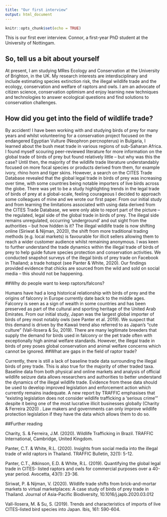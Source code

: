 ```yaml
---
title: "Our first interview"
output: html_document
---
```


```r
knitr::opts_chunk$set(echo = TRUE)
```

This is our first ever interview. Connor, a first-year PhD student at the University of Nottingam.

## So, tell us a bit about yourself

At present, I am studying MRes Ecology and Conservation at the University of Brighton, in the UK. My research interests are interdisciplinary and include estimating species extinction risk, the illegal wildlife trade and the ecology, conservation and welfare of raptors and owls. I am an advocate of citizen science, conservation optimism and enjoy learning new techniques and technologies to answer ecological questions and find solutions to conservation challenges.

## How did you get into the field of wildlife trade?

By accident! I have been working with and studying birds of prey for many years and whilst volunteering for a conservation project focused on the endangered Egyptian Vulture (Neophron percnopterus) in Bulgaria, I learned about the bush meat trade in various regions of sub-Saharan Africa. I found myself scouring peer-reviewed literature for more information on the global trade of birds of prey but found relatively little – but why was this the case?
Until then, the majority of the wildlife trade literature understandably focused on more focal species or products derived from them, for example ivory, rhino horn and tiger skins. However, a search on the CITES Trade Database revealed that the global legal trade in birds of prey was increasing over time, with some countries being notable importers of live birds across the globe. There was yet to be a study highlighting trends in the legal trade of birds of prey at a global-scale, feeling courageous I decided to approach some colleagues of mine and we wrote our first paper. From our initial study and from learning the limitations associated with using data derived from the CITES Trade Database, we were only able to report part of the picture – the regulated, legal side of the global trade in birds of prey. The illegal side remains unregulated, occurring ‘underground’ and out sight from the authorities – but how hidden is it?
The illegal wildlife trade is now shifting online (Siriwat & Nijman, 2020), the shift from more traditional trading methods (e.g. local markets) is favourable for illicit sellers allowing them to reach a wider customer audience whilst remaining anonymous. I was keen to further understand the trade dynamics within the illegal trade of birds of prey to help guide future species protection and conservation activities. We conducted snapshot surveys of the illegal birds of prey trade on Facebook in Thailand; a trade hotspot (see Panter & White, 2020). Our findings provided evidence that chicks are sourced from the wild and sold on social media – this should not be happening.

##Why do people want to keep raptors/falcons?

Humans have had a long historical relationship with birds of prey and the origins of falconry in Europe currently date back to the middle ages. Falconry is seen as a sign of wealth in some countries and has been preserved as part of the cultural and sporting heritage of the United Arab Emirates. From our initial study, Japan was the largest global importer of birds of prey most notably owls (see Panter et al. 2019). We suspect that this demand is driven by the Kawaii trend also referred to as Japan’s “cute culture” (Vall-llosera & Su, 2019). There are many legitimate breeders that supply the demand for birds used in falconry or the pet trade often with exceptionally high animal welfare standards. However, the illegal trade in birds of prey poses global conservation and animal welfare concerns which cannot be ignored. 
##What are gaps in the field of raptor trade?

Currently, there is still a lack of baseline trade data surrounding the illegal birds of prey trade. This is also true for the majority of other traded taxa. Baseline data from both physical and online markets and analysis of official wildlife seizure data allows researchers and authorities to better understand the dynamics of the illegal wildlife trade. Evidence from these data should be used to develop improved legislation and enforcement action which currently remains inadequate. A new report by TRAFFIC emphasises that “existing legislation does not consider wildlife trafficking a ‘serious crime’” despite it being one of the most lucrative illicit businesses globally (Charity & Ferreira 2020) . Law makers and governments can only improve wildlife protection legislation if they have the data which allows them to do so.

##Further reading

Charity, S. &amp; Ferreira, J.M. (2020). Wildlife Trafficking in Brazil. TRAFFIC International,
Cambridge, United Kingdom.

Panter, C.T. &amp; White, R.L. (2020). Insights from social media into the illegal trade of wild raptors
in Thailand. TRAFFIC Bulletin, 32(1): 5-12.

Panter, C.T., Atkinson, E.D. &amp; White, R.L. (2019). Quantifying the global legal trade in CITES-
listed raptors and owls for commercial purposes over a 40-year period. Avocetta, 43(1): 23-36.

Siriwat, P. &amp; Nijman, V. (2020). Wildlife trade shifts from brick-and-mortar markets to virtual
marketplaces: A case study of birds of prey trade in Thailand. Journal of Asia-Pacific
Biodiversity, 10.1016/j.japb.2020.03.012

Vall-llosera, M. &amp; Su, S. (2019). Trends and characteristics of imports of live CITES-listed bird
species into Japan. Ibis, 161: 590-604.


